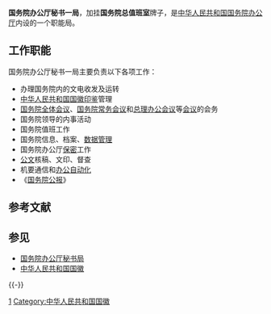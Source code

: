 {{Pathnav|中华人民共和国国务院|中华人民共和国国务院办公厅}}
{{Infobox PRCG
|机构名称=国务院办公厅秘书一局
|机构名称2=国务院总值班室
|标志1=Red_star.svg
|标志1说明=[[s:国务院关于国家行政机关和企业事业单位社会团体印章管理的规定|1999年规定]]：[[印章|印章]][[直径|直径]]4.2厘米，中央刊[[五角星|五角星]]，由[[国务院办公厅|国务院办公厅]]制发。
|职位1=局长
|人员1=
|职位2=副局长
|人员2=
|人数2=
|成立时间=
|上级机构=[[中华人民共和国国务院办公厅|中华人民共和国国务院办公厅]]
|机构类型=国务院办公厅内设职能局
|行政级别=正司局级
|组织法规=[[s:国务院办公厅主要职责内设机构和人员编制规定|国务院办公厅主要职责内设机构和人员编制规定]]
|地址1=[[北京市|北京市]]
|a=[[中共中央办公厅秘书局|中共中央办公厅秘书局]]
|b=[[国务院办公厅秘书二局|国务院办公厅秘书二局]]
|c=[[国务院办公厅秘书三局|国务院办公厅秘书三局]]
|d=[[国务院办公厅秘书四局|国务院办公厅秘书四局]]
}}

'''国务院办公厅秘书一局'''，加挂'''国务院总值班室'''牌子，是[[中华人民共和国国务院办公厅|中华人民共和国国务院办公厅]]内设的一个职能局。

==工作职能==
国务院办公厅秘书一局主要负责以下各项工作：
*办理国务院内的文电收发及运转
*[[中华人民共和国国徽|中华人民共和国国徽]][[印鉴|印鉴]]管理
*[[国务院全体会议|国务院全体会议]]、[[国务院常务会议|国务院常务会议]]和[[总理办公会议|总理办公会议]]等[[中华人民共和国国务院#国务院的会议制度|会议]]的会务
*国务院领导的内事活动
*国务院值班工作
*国务院信息、档案、[[数据管理|数据管理]]
*国务院办公厅[[保密|保密]]工作
*[[公文|公文]]核稿、文印、督查
*机要通信和[[办公自动化|办公自动化]]
*《[[中华人民共和国国务院公报|国务院公报]]》

== 参考文献 ==
{{Reflist}}

== 参见 ==
{{Portal box|中华人民共和国|政治}}
* [[国务院办公厅秘书局|国务院办公厅秘书局]]
* [[中华人民共和国国徽|中华人民共和国国徽]]

{{-}}
{{国务院/办公厅}}

[[Category:国务院办公厅秘书局|1]]
[[Category:中华人民共和国国徽|Category:中华人民共和国国徽]]